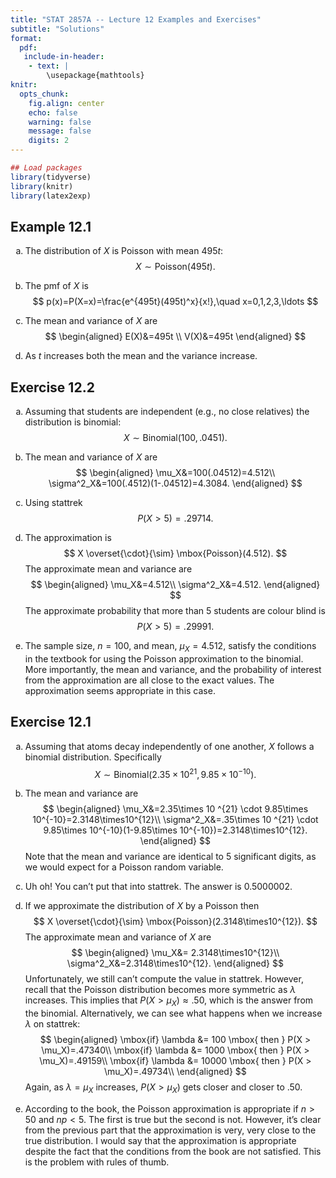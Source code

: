 ---
title: "STAT 2857A -- Lecture 12 Examples and Exercises"
subtitle: "Solutions"
format: 
  pdf: 
   include-in-header: 
    - text: |
        \usepackage{mathtools}
knitr: 
  opts_chunk:
    fig.align: center
    echo: false
    warning: false
    message: false
    digits: 2
---

```{r}
## Load packages
library(tidyverse)
library(knitr)
library(latex2exp)
```

## Example 12.1

a) The distribution of $X$ is Poisson with mean $495t$:
  $$
    X \sim \mbox{Poisson}(495t).
  $$
  
b) The pmf of $X$ is
  $$
    p(x)=P(X=x)=\frac{e^{495t}(495t)^x}{x!},\quad x=0,1,2,3,\ldots
  $$
  
c) The mean and variance of $X$ are
  $$
  \begin{aligned}
    E(X)&=495t \\
    V(X)&=495t
  \end{aligned}
  $$
  
d) As $t$ increases both the mean and the variance increase. 

## Exercise 12.2

a) Assuming that students are independent (e.g., no close relatives) the distribution is binomial:
$$
X \sim \mbox{Binomial}(100,.0451).
$$

b) The mean and variance of $X$ are
$$
\begin{aligned}
\mu_X&=100(.04512)=4.512\\
\sigma^2_X&=100(.4512)(1-.04512)=4.3084.
\end{aligned}
$$

c) Using stattrek
$$
P(X>5)=.29714.
$$
d) The approximation is
$$
X \overset{\cdot}{\sim} \mbox{Poisson}(4.512).
$$
The approximate mean and variance are
$$
\begin{aligned}
\mu_X&=4.512\\
\sigma^2_X&=4.512.
\end{aligned}
$$
The approximate probability that more than 5 students are colour blind is
$$
P(X>5)=.29991.
$$

e) The sample size, $n=100$, and mean, $\mu_X=4.512$, satisfy the conditions in the textbook for using the Poisson approximation to the binomial. More importantly, the mean and variance, and the probability of interest from the approximation are all close to the exact values. The approximation seems appropriate in this case. 

## Exercise 12.1

a) Assuming that atoms decay independently of one another, $X$ follows a binomial distribution. Specifically
$$
X \sim \mbox{Binomial}(2.35\times 10 ^{21},9.85\times 10^{-10}).
$$

b) The mean and variance are
$$
\begin{aligned}
\mu_X&=2.35\times 10 ^{21} \cdot 9.85\times 10^{-10}=2.3148\times10^{12}\\
\sigma^2_X&=.35\times 10 ^{21} \cdot 9.85\times 10^{-10}(1-9.85\times 10^{-10})=2.3148\times10^{12}.
\end{aligned}
$$
Note that the mean and variance are identical to 5 significant digits, as we would expect for a Poisson random variable.

c) Uh oh! You can't put that into stattrek. The answer is $0.5000002$.

d) If we approximate the distribution of $X$ by a Poisson then 
$$
X \overset{\cdot}{\sim} \mbox{Poisson}(2.3148\times10^{12}).
$$
The approximate mean and variance of $X$ are
$$
\begin{aligned}
\mu_X&= 2.3148\times10^{12}\\
\sigma^2_X&=2.3148\times10^{12}.
\end{aligned}
$$
Unfortunately, we still can't compute the value in stattrek. However, recall that the Poisson distribution becomes more symmetric as $\lambda$ increases. This implies that $P(X > \mu_X)\approx .50$, which is the answer from the binomial. Alternatively, we can see what happens when we increase $\lambda$ on stattrek:
$$
\begin{aligned}
\mbox{if} \lambda &= 100 \mbox{ then } P(X > \mu_X)=.47340\\
\mbox{if} \lambda &= 1000 \mbox{ then } P(X > \mu_X)=.49159\\
\mbox{if} \lambda &= 10000 \mbox{ then } P(X > \mu_X)=.49734\\
\end{aligned}
$$
Again, as $\lambda=\mu_X$ increases, $P(X > \mu_X)$ gets closer and closer to .50.

d) According to the book, the Poisson approximation is appropriate if $n>50$ and $np <5$. The first is true but the second is not. However, it's clear from the previous part that the approximation is very, very close to the true distribution. I would say that the approximation is appropriate despite the fact that the conditions from the book are not satisfied. This is the problem with rules of thumb.  

